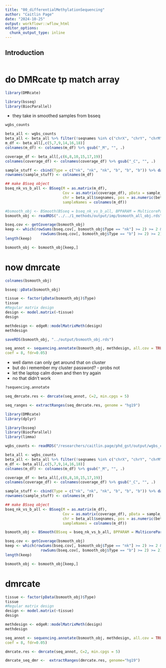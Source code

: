 ```yaml
---
title: "00_differentialMethylationSequencing"
author: "Caitlin Page"
date: "2024-10-25"
output: workflowr::wflow_html
editor_options:
  chunk_output_type: inline
---
```


## Introduction

```r

```

# do DMRcate tp match array
```r
library(DMRcate)

library(bsseq)
library(BiocParallel)
```

* they take in smoothed samples from bsseq
```r
wgbs_counts
```

```r
beta_all <- wgbs_counts
beta_all <- beta_all %>% filter(!seqnames %in% c("chrX", "chrY", "chrM"))
m_df <- beta_all[,c(5,7,9,14,16,18)]
colnames(m_df) <- colnames(m_df) %>% gsub("_M", "", .)

coverage_df <- beta_all[,c(6,8,10,15,17,19)]
colnames(coverage_df) <- colnames(coverage_df) %>% gsub("_C", "", .)

sample_stuff <- cbind(Type = c("nk", "nk", "nk", "b", "b", "b")) %>% data.frame()
rownames(sample_stuff) <- colnames(m_df)

## make BSseq object
bseq_nk_vs_b_all <- BSseq(M = as.matrix(m_df),
                          Cov = as.matrix(coverage_df), pData = sample_stuff,
                          chr = beta_all$seqnames, pos = as.numeric(beta_all$start),
                          sampleNames = colnames(m_df))
```

```r
#bsmooth_obj <- BSmooth(BSseq = bseq_nk_vs_b_all, BPPARAM = MulticoreParam(workers = 12), verbose = TRUE)
bsmooth_obj <- readRDS("../../1_methods/output/imp/bsmooth_all_obj.rds")
```
```r
bseq.cov <- getCoverage(bsmooth_obj)
keep <- which(rowSums(bseq.cov[, bsmooth_obj$Type == "nk"] >= 2) >= 2 &
                rowSums(bseq.cov[, bsmooth_obj$Type == "b"] >= 2) >= 2)
length(keep)

bsmooth_obj <- bsmooth_obj[keep,]
```

# now dmrcate
```r
colnames(bsmooth_obj)
```

```r
bsseq::pData(bsmooth_obj)
```


```r
tissue <- factor(pData(bsmooth_obj)$Type)
tissue
#Regular matrix design
design <- model.matrix(~tissue)
design
```

```r
methdesign <- edgeR::modelMatrixMeth(design)
methdesign
```
```r
saveRDS(bsmooth_obj, "../output/bsmooth_obj.rds")
```

```r
seq_annot <- sequencing.annotate(bsmooth_obj, methdesign, all.cov = TRUE,
coef = 8, fdr=0.05)
```
- well damn can only get around that on cluster
- but do i remember my cluster password? - probs not
- let the laptop calm down and then try again
- no that didn't work

```r
?sequencing.annotate
```

```r
seq_dmrcate.res <- dmrcate(seq_annot, C=2, min.cpgs = 5)
```

```r
seq_ranges <- extractRanges(seq_dmrcate.res, genome = "hg19")
```

############################


```r
library(DMRcate)
library(dplyr)
```
```r
library(bsseq)
library(BiocParallel)
library(limma)
```

```r
wgbs_counts <- readRDS("/researchers/caitlin.page/phd_gst/output/wgbs_counts.rds")
```


```r
beta_all <- wgbs_counts
beta_all <- beta_all %>% filter(!seqnames %in% c("chrX", "chrY", "chrM"))
m_df <- beta_all[,c(5,7,9,14,16,18)]
colnames(m_df) <- colnames(m_df) %>% gsub("_M", "", .)

coverage_df <- beta_all[,c(6,8,10,15,17,19)]
colnames(coverage_df) <- colnames(coverage_df) %>% gsub("_C", "", .)

sample_stuff <- cbind(Type = c("nk", "nk", "nk", "b", "b", "b")) %>% data.frame()
rownames(sample_stuff) <- colnames(m_df)

## make BSseq object
bseq_nk_vs_b_all <- BSseq(M = as.matrix(m_df),
                          Cov = as.matrix(coverage_df), pData = sample_stuff,
                          chr = beta_all$seqnames, pos = as.numeric(beta_all$start),
                          sampleNames = colnames(m_df))
```

```r
bsmooth_obj <- BSmooth(BSseq = bseq_nk_vs_b_all, BPPARAM = MulticoreParam(workers = 12), verbose = TRUE)
```
```r
bseq.cov <- getCoverage(bsmooth_obj)
keep <- which(rowSums(bseq.cov[, bsmooth_obj$Type == "nk"] >= 2) >= 2 &
                rowSums(bseq.cov[, bsmooth_obj$Type == "b"] >= 2) >= 2)
length(keep)

bsmooth_obj <- bsmooth_obj[keep,]
```

# dmrcate

```r
tissue <- factor(pData(bsmooth_obj)$Type)
tissue
#Regular matrix design
design <- model.matrix(~tissue)
design
```

```r
methdesign <- edgeR::modelMatrixMeth(design)
methdesign
```

```r
seq_annot <- sequencing.annotate(bsmooth_obj, methdesign, all.cov = TRUE,
coef = 8, fdr=0.05)
```

```r
dmrcate.res <- dmrcate(seq_annot, C=2, min.cpgs = 5)
```

```r
dmrcate_seq_dmr <-  extractRanges(dmrcate.res, genome="hg19")
```

